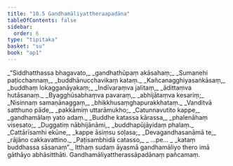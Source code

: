```yaml
---
title: "10.5 Gandhamāliyattheraapadāna"
tableOfContents: false
sidebar:
  order: 6
type: "tipitaka"
basket: "su"
book: "ap1"
---
```



<DynamicBreadcrumb />

<Division number="24" book="ap1">

<Paragraph number="1796" type="verses" book="ap1">
_“Siddhatthassa bhagavato,_  
_gandhathūpaṃ akāsahaṃ;_  
_Sumanehi paṭicchannaṃ,_  
_buddhānucchavikaṃ kataṃ._  

</Paragraph>

</Division>
<Division number="25" book="ap1">

<Paragraph number="1797" type="verses" book="ap1">
_Kañcanagghiyasaṅkāsaṃ,_  
_buddhaṃ lokagganāyakaṃ;_  
_Indīvaraṃva jalitaṃ,_  
_ādittaṃva hutāsanaṃ._  

</Paragraph>

</Division>
<Division number="26" book="ap1">

<Paragraph number="1798" type="verses" book="ap1">
_Byagghūsabhaṃva pavaraṃ,_  
_abhijātaṃva kesariṃ;_  
_Nisinnaṃ samaṇānaggaṃ,_  
_bhikkhusaṃghapurakkhataṃ._  

</Paragraph>

</Division>
<Division number="27" book="ap1">

<Paragraph number="1799" type="verses" book="ap1">
_Vanditvā satthuno pāde,_  
_pakkāmiṃ uttarāmukho;_  
_Catunnavutito kappe,_  
_gandhamālaṃ yato adaṃ._  

</Paragraph>

</Division>
<Division number="28" book="ap1">

<Paragraph number="1800" type="verses" book="ap1">
_Buddhe katassa kārassa,_  
_phalenāhaṃ visesato;_  
_Duggatiṃ nābhijānāmi,_  
_buddhapūjāyidaṃ phalaṃ._  

</Paragraph>

</Division>
<Division number="29" book="ap1">

<Paragraph number="1801" type="verses" book="ap1">
_Cattārīsamhi ekūne,_  
_kappe āsiṃsu soḷasa;_  
_Devagandhasanāmā te,_  
_rājāno cakkavattino._  

</Paragraph>

</Division>
<Division number="30" book="ap1">

<Paragraph number="1802" type="verses" book="ap1">
_Paṭisambhidā catasso,_  
_ …pe… _  
_kataṃ buddhassa sāsanaṃ”._  

</Paragraph>

<Paragraph number="1803" book="ap1">
Itthaṃ sudaṃ āyasmā gandhamāliyo thero imā gāthāyo abhāsitthāti.

</Paragraph>
</Division>

<Paragraph number="1804" type="center" book="ap1">
Gandhamāliyattherassāpadānaṃ pañcamaṃ.
</Paragraph>